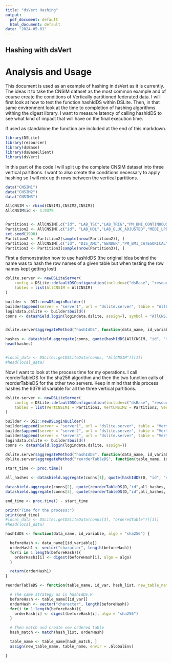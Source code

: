 ```yaml
---
title: "dsVert Hashing"
output:
  pdf_document: default
  html_document: default
date: "2024-05-01"
---
```


## Hashing with dsVert

# Analysis and Usage

This document is used as an example of hashing in dsVert as it is currently. The ideas it to take the CNSIM dataset as the most common example and of course create the conditions of Vertically partitioned federated data. I will first look at how to test the function hashIdDS within DSLite. Then, in that same environment look at the time to completion of hashing algorithms withing the digest library. I want to measure latency of calling hashIdDS to see what kind of  impact that will have on the final execution time. 

If used as standalone the function are included at the end of this markdown.


```r
library(DSLite)
library(resourcer)
library(dsBase)
library(dsBaseClient)
library(dsVert)
```


In this part of the code I will split up the complete CNSIM dataset into three vertical partitions. 
I want to also create the conditions necessary to apply hashing so I will mix up th rows between the vertical partitions.

```r
data("CNSIM1")
data("CNSIM2")
data("CNSIM3")

AllCNSIM <- rbind(CNSIM1,CNSIM2,CNSIM3)
AllCNSIM$id <- 1:9379


Partition1 <- AllCNSIM[,c("id", "LAB_TSC","LAB_TRIG","PM_BMI_CONTINUOUS","DIS_CVA")]
Partition2 <- AllCNSIM[,c("id", "LAB_HDL","LAB_GLUC_ADJUSTED","MEDI_LPD","DIS_DIAB")]
set.seed(1998)
Partition2 <- Partition2[sample(nrow(Partition2)), ]
Partition3 <- AllCNSIM[,c("id", "DIS_AMI","GENDER","PM_BMI_CATEGORICAL")]
Partition3 <- Partition3[sample(nrow(Partition3)), ]

```

First a demonstration how to use hashIdDS (the original idea behind the name was to hash the row names of a given table but when testing the row names kept getting lost)

```r
dslite.server <- newDSLiteServer(
    config = DSLite::defaultDSConfiguration(include=c("dsBase", "resourcer", "dsVert")), 
    tables = list(AllCNSIM = AllCNSIM)
)

builder <- DSI::newDSLoginBuilder()
builder$append(server = "server1", url = "dslite.server", table = "AllCNSIM", driver = "DSLiteDriver")
logindata.dslite <- builder$build()
conns <- datashield.login(logindata.dslite, assign=T, symbol = "AllCNSIM")


dslite.server$aggregateMethod("hashIdDS", function(data_name, id_variable, algo = "sha256") { hashIdDS(data_name, id_variable, algo = "sha256") })

hashes <- datashield.aggregate(conns, quote(hashIdDS(AllCNSIM, "id", "md5")))[[1]]
head(hashes)


#local_data <- DSLite::getDSLiteData(conns, "AllCNSIM")[[1]]
#head(local_data)
```

 Now I want to look at the process time for my operations. I call reorderTableDS for the sha256 algorithm and then the two function calls of reorderTableDS for the other two servers. Keep in mind that this process hashes the 9379 id variable for all the three vertical partitions.

```r
dslite.server <- newDSLiteServer(
    config = DSLite::defaultDSConfiguration(include=c("dsBase", "resourcer", "dsVert")), 
    tables = list(VertCNSIM1 = Partition1, VertCNSIM2 = Partition2, VertCNSIM3 = Partition3)
)

builder <- DSI::newDSLoginBuilder()
builder$append(server = "server1", url = "dslite.server", table = "VertCNSIM1", driver = "DSLiteDriver")
builder$append(server = "server2", url = "dslite.server", table = "VertCNSIM2", driver = "DSLiteDriver")
builder$append(server = "server3", url = "dslite.server", table = "VertCNSIM3", driver = "DSLiteDriver")
logindata.dslite <- builder$build()
conns <- datashield.login(logindata.dslite, assign=T)

dslite.server$aggregateMethod("hashIdDS", function(data_name, id_variable, algo ) { hashIdDS(data_name, id_variable, algo) })
dslite.server$aggregateMethod("reorderTableDS", function(table_name, id_var, hash_list, new_table_name) { reorderTableDS(table_name, id_var, hash_list, new_table_name) })

start_time <- proc.time()

all_hashes <- datashield.aggregate(conns[1], quote(hashIdDS(D, "id", "sha256")))[[1]]

datashield.aggregate(conns[2], quote(reorderTableDS(D,"id",all_hashes, "orderedTable")))
datashield.aggregate(conns[3], quote(reorderTableDS(D,"id",all_hashes, "orderedTable")))

end_time <- proc.time() - start_time

print("Time for the process:")
print(end_time)
#local_data <- DSLite::getDSLiteData(conns[3], "orderedTable")[[1]]
#head(local_data)
```



```r
hashIdDS <- function(data_name, id_variable, algo = "sha256") {

  beforeHash <- data_name[[id_variable]]
  orderHash1 <- vector("character", length(beforeHash))
  for(i in 1:length(beforeHash)){
    orderHash1[i] <- digest(beforeHash[i], algo = algo)
  }

  return(orderHash1)
}

reorderTableDS <- function(table_name, id_var, hash_list, new_table_name = "orderedTable") {

  # The same strategy as in hashIdDS.R
  beforeHash <- table_name[[id_var]]
  orderHash <- vector("character", length(beforeHash))
  for(i in 1:length(beforeHash)){
    orderHash[i] <- digest(beforeHash[i], algo = "sha256")
  }

  # Then match and create new ordered table
  hash_match <- match(hash_list, orderHash)

  table_name <- table_name[hash_match, ]
  assign(new_table_name, table_name, envir = .GlobalEnv)

}
```

